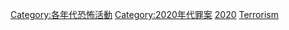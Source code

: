 {{portal|恐怖主義}}
{{Cat pair|2010年代恐怖活動|2030年代恐怖活動}}

[[Category:各年代恐怖活動|Category:各年代恐怖活動]]
[[Category:2020年代罪案|Category:2020年代罪案]]
[[Category:21世紀恐怖活動|2020]]
[[Category:2020年代災難|Terrorism]]